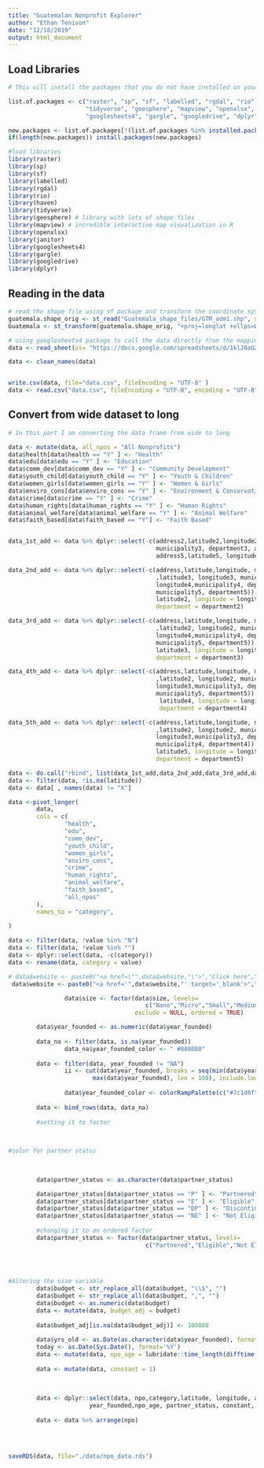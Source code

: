 ```yaml
---
title: "Guatemalan Nonprofit Explorer"
author: "Ethan Tenison"
date: "12/18/2019"
output: html_document
---
```


## Load Libraries 


```r
# This will install the packages that you do not have installed on your computer. If you add new ones, you #need to add them to the list.of.packages list. 

list.of.packages <- c("raster", "sp", "sf", "labelled", "rgdal", "rio", "haven", 
                      "tidyverse", "geosphere", "mapview", "openxlsx", "janitor", 
                      "googlesheets4", "gargle", "googledrive", "dplyr")

new.packages <- list.of.packages[!(list.of.packages %in% installed.packages()[,"Package"])]
if(length(new.packages)) install.packages(new.packages)

#load libraries 
library(raster)
library(sp)
library(sf)
library(labelled)
library(rgdal)
library(rio)
library(haven)
library(tidyverse)
library(geosphere) # library with lots of shape files
library(mapview) # incredible interactive map visualization in R
library(openxlsx)
library(janitor)
library(googlesheets4)
library(gargle)
library(googledrive)
library(dplyr)

```

## Reading in the data 


```r
# read the shape file using sf package and transform the coordinate system 
guatemala.shape_orig <- st_read("Guatemala_shape_files/GTM_adm1.shp", stringsAsFactors=FALSE)
Guatemala <- st_transform(guatemala.shape_orig, "+proj=longlat +ellps=WGS84 +datum=WGS84")

# using googlesheets4 package to call the data directly from the mapping dataset 
data <- read_sheet(ss= "https://docs.google.com/spreadsheets/d/1klJ0aUZF1HX8qwR8EjsOhWUB9EJH6PYYdzPl2fQUvuM/edit?usp=sharing", sheet = "Sheet1", col_names = TRUE, guess_max = 5) # Here I had to set guess_max = 5 because it was reading in the longitude column as a list

data <- clean_names(data)


write.csv(data, file="data.csv", fileEncoding = "UTF-8" )
data <- read.csv("data.csv", fileEncoding = "UTF-8", encoding = "UTF-8", stringsAsFactors = FALSE)

```

## Convert from wide dataset to long  

```r
# In this part I am converting the data frame from wide to long 

data <- mutate(data, all_npos = "All Nonprofits")
data$health[data$health == "Y" ] <- "Health"
data$edu[data$edu == "Y" ] <- "Education"
data$comm_dev[data$comm_dev == "Y" ] <- "Community Development"
data$youth_child[data$youth_child == "Y" ] <- "Youth & Children"
data$women_girls[data$women_girls == "Y" ] <- "Women & Girls"
data$enviro_cons[data$enviro_cons == "Y" ] <- "Environment & Conservation"
data$crime[data$crime == "Y" ] <- "Crime"
data$human_rights[data$human_rights == "Y" ] <- "Human Rights"
data$animal_welfare[data$animal_welfare == "Y" ] <- "Animal Welfare"
data$faith_based[data$faith_based == "Y"] <- "Faith Based"


data_1st_add <- data %>% dplyr::select(-c(address2,latitude2,longitude2,municipality2, department2, address3,latitude3, longitude3,
                                          municipality3, department3, address4,latitude4,longitude4,municipality4, department4,
                                          address5,latitude5, longitude5,municipality5, department5))

data_2nd_add <- data %>% dplyr::select(-c(address,latitude,longitude, municipality, department, address3                                
                                          ,latitude3, longitude3, municipality3, department3, address4,latitude4,                            
                                          longitude4,municipality4, department4, address5,latitude5, longitude5,                             
                                          municipality5, department5))  %>% rename(address = address2, latitude =                            
                                          latitude2, longitude = longitude2, municipality = municipality2,
                                          department = department2) 

data_3rd_add <- data %>% dplyr::select(-c(address,latitude,longitude, municipality, department, address2                                 
                                          ,latitude2, longitude2, municipality2, department2, address4,latitude4,                          
                                          longitude4,municipality4, department4, address5,latitude5, longitude5,                             
                                          municipality5, department5))  %>% rename(address = address3, latitude =                            
                                          latitude3, longitude = longitude3, municipality = municipality3,                              
                                          department = department3) 

data_4th_add <- data %>% dplyr::select(-c(address,latitude,longitude, municipality, department, address2                                
                                          ,latitude2, longitude2, municipality2, department2, address3,latitude3,                       
                                          longitude3,municipality3, department3, address5,latitude5, longitude5,                
                                          municipality5, department5))  %>% rename(address = address4, latitude =               
                                           latitude4, longitude = longitude4, municipality = municipality4,                             
                                           department = department4) 

data_5th_add <- data %>% dplyr::select(-c(address,latitude,longitude, municipality, department, address2                        
                                          ,latitude2, longitude2, municipality2, department2, address3,latitude3,                       
                                          longitude3,municipality3, department3, address4,latitude4, longitude4,                        
                                          municipality4, department4))  %>% rename(address = address5, latitude =                       
                                          latitude5, longitude = longitude5, municipality = municipality5,                                  
                                          department = department5) 

data <- do.call("rbind", list(data_1st_add,data_2nd_add,data_3rd_add,data_4th_add, data_5th_add))
data <- filter(data, !is.na(latitude))
data <- data[ , names(data) != "X"]

data <-pivot_longer(
        data,
        cols = c(
                "health",
                "edu",
                "comm_dev",
                "youth_child",
                "women_girls",
                "enviro_cons",
                "crime",
                "human_rights",
                "animal_welfare",
                "faith_based",
                "all_npos"
        ),
        names_to = "category",
        
)

data <- filter(data, !value %in% "N")
data <- filter(data, !value %in% "")
data <- dplyr::select(data, -c(category))
data <- rename(data, category = value)

```

```r
# data$website <- paste0("<a href=\"",data$website,"\">","Click here","</a>")
 data$website <- paste0("<a href='",data$website,"' target='_blank'>","Click here","</a>")
```

```r



                data$size <- factor(data$size, levels=
                                       c("Nano","Micro","Small","Medium","Large"),
                                    exclude = NULL, ordered = TRUE)

```

```r

        data$year_founded <- as.numeric(data$year_founded)
        
        data_na <- filter(data, is.na(year_founded))
                data_na$year_founded_color <- "	#808080"
        
        data <- filter(data, year_founded != "NA")
                ii <- cut(data$year_founded, breaks = seq(min(data$year_founded), 
                        max(data$year_founded), len = 100), include.lowest = TRUE)
                
                data$year_founded_color <- colorRampPalette(c("#7c1d6f", "#fcde9c"))(99)[ii]
                
        data <- bind_rows(data, data_na)
        
        #setting it to factor 
        
        
```


```r

#color for partner status 
                

        
        data$partner_status <- as.character(data$partner_status)

        data$partner_status[data$partner_status == "P" ] <- "Partnered"
        data$partner_status[data$partner_status == "E" ] <- "Eligible"
        data$partner_status[data$partner_status == "DP" ] <- "Discontinued Partnership"
        data$partner_status[data$partner_status == "NE" ] <- "Not Eligible"
        
        #changing it to an ordered factor 
        data$partner_status <- factor(data$partner_status, levels=
                                       c("Partnered","Eligible","Not Eligible", "Discontinued Partnership"))
    
                
                

```
        
        
```r

#Altering the size variable 
        data$budget <- str_replace_all(data$budget, "\\$", "")
        data$budget <- str_replace_all(data$budget, ",", "")
        data$budget <- as.numeric(data$budget)
        data <- mutate(data, budget_adj = budget)
        
        data$budget_adj[is.na(data$budget_adj)] <- 100000 
        
        data$yrs_old <- as.Date(as.character(data$year_founded), format = "%Y")
        today <- as.Date(Sys.Date(), format='%Y')
        data <- mutate(data, npo_age = lubridate::time_length(difftime(today, data$yrs_old), "years"))
        
        data <- mutate(data, constant = 1)
        
                
                
        data <- dplyr::select(data, npo,category,latitude, longitude, address, municipality, department, budget, budget_adj, size,
                       year_founded,npo_age, partner_status, constant, everything())
        
        data <- data %>% arrange(npo)
        
        
        

```


```r

saveRDS(data, file="./data/npo_data.rds")

```
